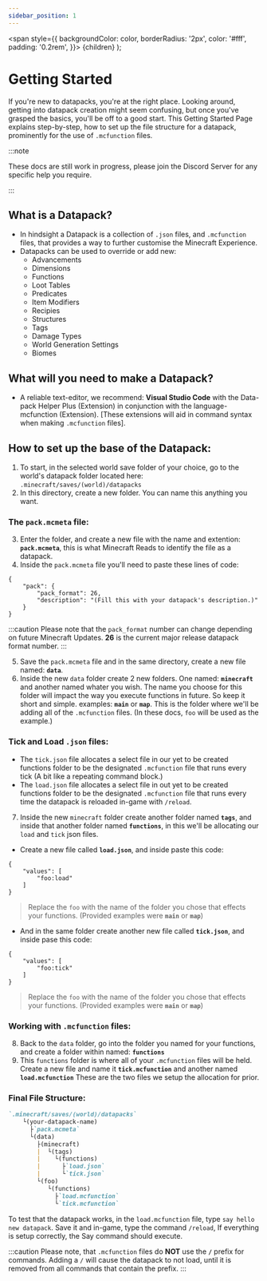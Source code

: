 ```yaml
---
sidebar_position: 1
---
```

  <span
    style={{
      backgroundColor: color,
      borderRadius: '2px',
      color: '#fff',
      padding: '0.2rem',
    }}>
    {children}
  </span>
);

# Getting Started

If you're new to datapacks, you're at the right place. Looking around, getting into datapack creation might seem confusing, but once you've grasped the basics, you'll be off to a good start.
This Getting Started Page explains step-by-step, how to set up the file structure for a datapack, prominently for the use of `.mcfunction` files.

:::note

These docs are still work in progress, please join the <Link to="https://discord.datapackhub.net/">Discord Server</Link> for any specific help you require.

:::

## What is a Datapack?

- In hindsight a Datapack is a collection of `.json` files, and `.mcfunction` files, that provides a way to further customise the Minecraft Experience.
- Datapacks can be used to override or add new: 
  - Advancements
  - Dimensions
  - Functions
  - Loot Tables
  - Predicates
  - Item Modifiers
  - Recipies
  - Structures
  - Tags
  - Damage Types
  - World Generation Settings
  - Biomes

## What will you need to make a Datapack?

- A reliable text-editor, we recommend: <Link to="https://code.visualstudio.com">**Visual Studio Code**</Link> with the <Link to="https://marketplace.visualstudio.com/items?itemName=SPGoding.datapack-language-server">Data-pack Helper Plus (Extension)</Link> in conjunction with the <Link to="https://marketplace.visualstudio.com/items?itemName=arcensoth.language-mcfunction">language-mcfunction (Extension)</Link>. [These extensions will aid in command syntax when making `.mcfunction` files].

## How to set up the base of the Datapack:

1. To start, in the selected world save folder of your choice, go to the world's datapack folder located here: `.minecraft/saves/(world)/datapacks`
2. In this directory, create a new folder. You can name this anything you want.

### The `pack.mcmeta` file:

3. Enter the folder, and create a new file with the name and extention: **`pack.mcmeta`**, this is what Minecraft Reads to identify the file as a datapack.
4. Inside the `pack.mcmeta` file you'll need to paste these lines of code:
```
{
	"pack": {
		"pack_format": 26,
		"description": "(Fill this with your datapack's description.)"
	}
}
```

:::caution
Please note that the `pack_format` number can change depending on future Minecraft Updates. **26** is the current major release datapack format number.
:::

5. Save the `pack.mcmeta` file and in the same directory, create a new file named: **`data`**.
6. Inside the new `data` folder create 2 new folders. One named: **`minecraft`** and another named whater you wish. The name you choose for this folder will impact the way you execute functions in future. So keep it short and simple. examples: **`main`** or **`map`**. This is the folder where we'll be adding all of the `.mcfunction` files. (In these docs, `foo` will be used as the example.)

### Tick and Load `.json` files:

- The `tick.json` file allocates a select file in our yet to be created functions folder to be the designated `.mcfunction` file that runs every tick (A bit like a repeating command block.)
- The `load.json` file allocates a select file in out yet to be created functions folder to be the designated `.mcfunction` file that runs every time the datapack is reloaded in-game with `/reload`.

7. Inside the new `minecraft` folder create another folder named **`tags`**, and inside that another folder named **`functions`**, in this we'll be allocating our `load` and `tick` json files.

* Create a new file called **`load.json`**, and inside paste this code:
```
{
	"values": [
		"foo:load"
	]
}
```
> Replace the `foo` with the name of the folder you chose that effects your functions. (Provided examples were **`main`** or **`map`**)


* And in the same folder create another new file called **`tick.json`**, and inside pase this code:
```
{
	"values": [
		"foo:tick"
	]
}
```
> Replace the `foo` with the name of the folder you chose that effects your functions. (Provided examples were **`main`** or **`map`**)

### Working with `.mcfunction` files:

8. Back to the `data` folder, go into the folder you named for your functions, and create a folder within named: **`functions`**
9. This `functions` folder is where all of your `.mcfunction` files will be held. Create a new file and name it **`tick.mcfunction`** and another named **`load.mcfunction`** These are the two files we setup the allocation for prior.


### Final File Structure:

```md
`.minecraft/saves/(world)/datapacks`
    └(your-datapack-name)
      ├`pack.mcmeta`
      └(data)
        ├(minecraft)
        |  └(tags)
        |    └(functions)
        |      ├`load.json`
        |      └`tick.json`
        └(foo)
           └(functions)
             ├`load.mcfunction`
             └`tick.mcfunction`
```

To test that the datapack works, in the `load.mcfunction` file, type `say hello new datapack`. Save it and in-game, type the command `/reload`, If everything is setup correctly, the Say command should execute.

:::caution
Please note, that `.mcfunction` files do **NOT** use the **`/`** prefix for commands. Adding a `/` will cause the datapack to not load, until it is removed from all commands that contain the prefix.
:::
